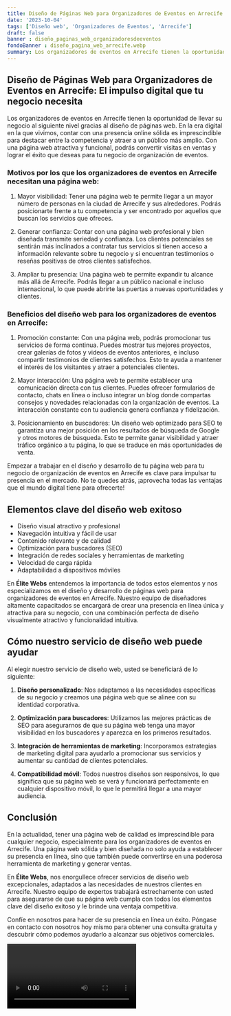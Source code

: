 ```yaml
---
title: Diseño de Páginas Web para Organizadores de Eventos en Arrecife
date: '2023-10-04'
tags: ['Diseño web', 'Organizadores de Eventos', 'Arrecife']
draft: false
banner : diseño_paginas_web_organizadoresdeeventos
fondoBanner : diseño_pagina_web_arrecife.webp
summary: Los organizadores de eventos en Arrecife tienen la oportunidad de llevar su negocio al siguiente nivel gracias al diseño de páginas web. En la era digital en la que vivimos, contar con una presencia online sólida es imprescindible para destacar entre la competencia y atraer a un público más amplio. Con una página web atractiva y funcional, podrás convertir visitas en ventas y lograr el éxito que deseas para tu negocio de organización de eventos.
---
```


## Diseño de Páginas Web para Organizadores de Eventos en Arrecife: El impulso digital que tu negocio necesita

Los organizadores de eventos en Arrecife tienen la oportunidad de llevar su negocio al siguiente nivel gracias al diseño de páginas web. En la era digital en la que vivimos, contar con una presencia online sólida es imprescindible para destacar entre la competencia y atraer a un público más amplio. Con una página web atractiva y funcional, podrás convertir visitas en ventas y lograr el éxito que deseas para tu negocio de organización de eventos.

### Motivos por los que los organizadores de eventos en Arrecife necesitan una página web:

1. Mayor visibilidad: Tener una página web te permite llegar a un mayor número de personas en la ciudad de Arrecife y sus alrededores. Podrás posicionarte frente a tu competencia y ser encontrado por aquellos que buscan los servicios que ofreces.

2. Generar confianza: Contar con una página web profesional y bien diseñada transmite seriedad y confianza. Los clientes potenciales se sentirán más inclinados a contratar tus servicios si tienen acceso a información relevante sobre tu negocio y si encuentran testimonios o reseñas positivas de otros clientes satisfechos.

3. Ampliar tu presencia: Una página web te permite expandir tu alcance más allá de Arrecife. Podrás llegar a un público nacional e incluso internacional, lo que puede abrirte las puertas a nuevas oportunidades y clientes.

### Beneficios del diseño web para los organizadores de eventos en Arrecife:

1. Promoción constante: Con una página web, podrás promocionar tus servicios de forma continua. Puedes mostrar tus mejores proyectos, crear galerías de fotos y videos de eventos anteriores, e incluso compartir testimonios de clientes satisfechos. Esto te ayuda a mantener el interés de los visitantes y atraer a potenciales clientes.

2. Mayor interacción: Una página web te permite establecer una comunicación directa con tus clientes. Puedes ofrecer formularios de contacto, chats en línea o incluso integrar un blog donde compartas consejos y novedades relacionadas con la organización de eventos. La interacción constante con tu audiencia genera confianza y fidelización.

3. Posicionamiento en buscadores: Un diseño web optimizado para SEO te garantiza una mejor posición en los resultados de búsqueda de Google y otros motores de búsqueda. Esto te permite ganar visibilidad y atraer tráfico orgánico a tu página, lo que se traduce en más oportunidades de venta.

Empezar a trabajar en el diseño y desarrollo de tu página web para tu negocio de organización de eventos en Arrecife es clave para impulsar tu presencia en el mercado. No te quedes atrás, ¡aprovecha todas las ventajas que el mundo digital tiene para ofrecerte!

<GifSeo />

<Cta />

## Elementos clave del diseño web exitoso

- Diseño visual atractivo y profesional
- Navegación intuitiva y fácil de usar
- Contenido relevante y de calidad
- Optimización para buscadores (SEO)
- Integración de redes sociales y herramientas de marketing
- Velocidad de carga rápida
- Adaptabilidad a dispositivos móviles

En **Élite Webs** entendemos la importancia de todos estos elementos y nos especializamos en el diseño y desarrollo de páginas web para organizadores de eventos en Arrecife. Nuestro equipo de diseñadores altamente capacitados se encargará de crear una presencia en línea única y atractiva para su negocio, con una combinación perfecta de diseño visualmente atractivo y funcionalidad intuitiva.

## Cómo nuestro servicio de diseño web puede ayudar

Al elegir nuestro servicio de diseño web, usted se beneficiará de lo siguiente:

1. **Diseño personalizado**: Nos adaptamos a las necesidades específicas de su negocio y creamos una página web que se alinee con su identidad corporativa.

2. **Optimización para buscadores**: Utilizamos las mejores prácticas de SEO para asegurarnos de que su página web tenga una mayor visibilidad en los buscadores y aparezca en los primeros resultados.

3. **Integración de herramientas de marketing**: Incorporamos estrategias de marketing digital para ayudarlo a promocionar sus servicios y aumentar su cantidad de clientes potenciales.

4. **Compatibilidad móvil**: Todos nuestros diseños son responsivos, lo que significa que su página web se verá y funcionará perfectamente en cualquier dispositivo móvil, lo que le permitirá llegar a una mayor audiencia.

## Conclusión

En la actualidad, tener una página web de calidad es imprescindible para cualquier negocio, especialmente para los organizadores de eventos en Arrecife. Una página web sólida y bien diseñada no solo ayuda a establecer su presencia en línea, sino que también puede convertirse en una poderosa herramienta de marketing y generar ventas.

En **Élite Webs**, nos enorgullece ofrecer servicios de diseño web excepcionales, adaptados a las necesidades de nuestros clientes en Arrecife. Nuestro equipo de expertos trabajará estrechamente con usted para asegurarse de que su página web cumpla con todos los elementos clave del diseño exitoso y le brinde una ventaja competitiva.

Confíe en nosotros para hacer de su presencia en línea un éxito. Póngase en contacto con nosotros hoy mismo para obtener una consulta gratuita y descubrir cómo podemos ayudarlo a alcanzar sus objetivos comerciales.

<Video />

<CtaBot job='Organizadores de Eventos' city='Arrecife'/>

<Gmaps query='Arrecife+españa+maps' />
